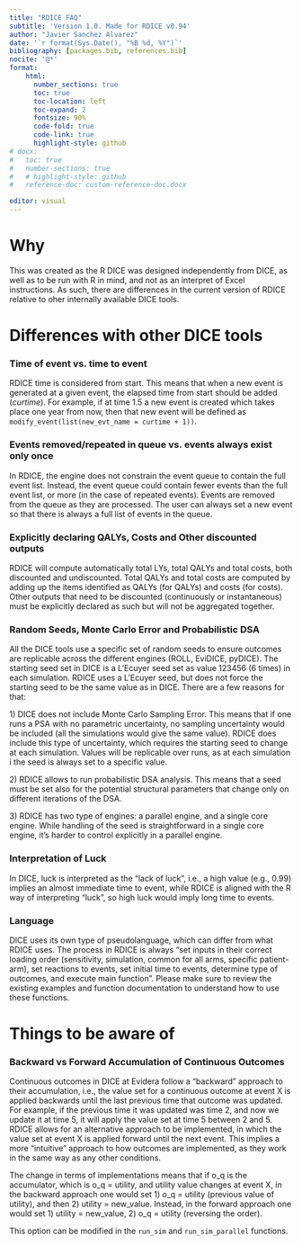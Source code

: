 ```yaml
---
title: "RDICE FAQ"
subtitle: 'Version 1.0. Made for RDICE v0.94'
author: "Javier Sanchez Alvarez"
date: '`r format(Sys.Date(), "%B %d, %Y")`'
bibliography: [packages.bib, references.bib]
nocite: '@*'
format: 
    html:
      number_sections: true
      toc: true
      toc-location: left
      toc-expand: 2
      fontsize: 90%
      code-fold: true
      code-link: true
      highlight-style: github
# docx:
#   toc: true
#   number-sections: true
#   # highlight-style: github
#   reference-doc: custom-reference-doc.docx

editor: visual
---
```


# Why

This was created as the R DICE was designed independently from DICE, as well as to be run with R in mind, and not as an interpret of Excel instructions. As such, there are differences in the current version of RDICE relative to oher internally available DICE tools.

# Differences with other DICE tools

### Time of event vs. time to event

RDICE time is considered from start. This means that when a new event is generated at a given event, the elapsed time from start should be added (*curtime*). For example, if at time 1.5 a new event is created which takes place one year from now, then that new event will be defined as `modify_event(list(new_evt_name = curtime + 1))`.

### Events removed/repeated in queue vs. events always exist only once

In RDICE, the engine does not constrain the event queue to contain the full event list. Instead, the event queue could contain fewer events than the full event list, or more (in the case of repeated events). Events are removed from the queue as they are processed. The user can always set a new event so that there is always a full list of events in the queue.

### Explicitly declaring QALYs, Costs and Other discounted outputs

RDICE will compute automatically total LYs, total QALYs and total costs, both discounted and undiscounted. Total QALYs and total costs are computed by adding up the items identified as QALYs (for QALYs) and costs (for costs). Other outputs that need to be discounted (continuously or instantaneous) must be explicitly declared as such but will not be aggregated together.

### Random Seeds, Monte Carlo Error and Probabilistic DSA

All the DICE tools use a specific set of random seeds to ensure outcomes are replicable across the different engines (ROLL, EviDICE, pyDICE). The starting seed set in DICE is a L'Ecuyer seed set as value 123456 (6 times) in each simulation. RDICE uses a L'Ecuyer seed, but does not force the starting seed to be the same value as in DICE. There are a few reasons for that:

1\) DICE does not include Monte Carlo Sampling Error. This means that if one runs a PSA with no parametric uncertainty, no sampling uncertainty would be included (all the simulations would give the same value). RDICE does include this type of uncertainty, which requires the starting seed to change at each simulation. Values will be replicable over runs, as at each simulation i the seed is always set to a specific value.

2\) RDICE allows to run probabilistic DSA analysis. This means that a seed must be set also for the potential structural parameters that change only on different iterations of the DSA.

3\) RDICE has two type of engines: a parallel engine, and a single core engine. While handling of the seed is straightforward in a single core engine, it's harder to control explicitly in a parallel engine.

### Interpretation of Luck

In DICE, luck is interpreted as the "lack of luck", i.e., a high value (e.g., 0.99) implies an almost immediate time to event, while RDICE is aligned with the R way of interpreting "luck", so high luck would imply long time to events.

### Language

DICE uses its own type of pseudolanguage, which can differ from what RDICE uses. The process in RDICE is always "set inputs in their correct loading order (sensitivity, simulation, common for all arms, specific patient-arm), set reactions to events, set initial time to events, determine type of outcomes, and execute main function". Please make sure to review the existing examples and function documentation to understand how to use these functions.

# Things to be aware of

### Backward vs Forward Accumulation of Continuous Outcomes

Continuous outcomes in DICE at Evidera follow a "backward" approach to their accumulation, i.e., the value set for a continuous outcome at event X is applied backwards until the last previous time that outcome was updated. For example, if the previous time it was updated was time 2, and now we update it at time 5, it will apply the value set at time 5 between 2 and 5. RDICE allows for an alternative approach to be implemented, in which the value set at event X is applied forward until the next event. This implies a more "intuitive" approach to how outcomes are implemented, as they work in the same way as any other conditions.

The change in terms of implementations means that if o_q is the accumulator, which is o_q = utility, and utility value changes at event X, in the backward approach one would set 1) o_q = utility (previous value of utility), and then 2) utility = new_value. Instead, in the forward approach one would set 1) utility = new_value, 2) o_q = utility (reversing the order).

This option can be modified in the `run_sim` and `run_sim_parallel` functions.
